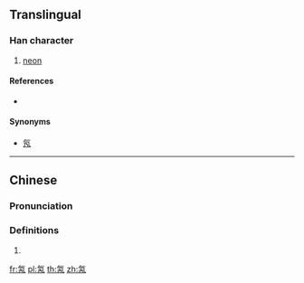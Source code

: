 {{also|氞}}
==Translingual==

===Han character===
{{Han char|rn=84|rad=气|as=04|sn=8|four=80217|canj=ONOB|ids=⿹气内}}

# [[neon]]

====References====
* {{Han ref|kx=0599.101|dkj=17054|hdz=32010.120|uh=6C1D|ud=27677|bh=CCED|bd=52461}}

====Synonyms====
*[[氖]]

----

==Chinese==
{{zh-forms}}

===Pronunciation===
{{zh-pron
|m=nèi
|c=noi6
|ma=
|cat=n
}}

===Definitions===
{{zh-hanzi}}

# {{rfdef|lang=zh}}

[[fr:氝]]
[[pl:氝]]
[[th:氝]]
[[zh:氝]]